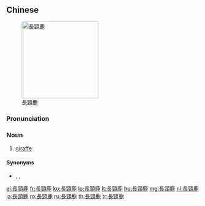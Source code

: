 ==Chinese==
{{zh-forms|s=长颈鹿|lit=long-necked deer}}
{{zh-wp}}
[[Image:Giraffe standing.jpg|200px|thumb|right|長頸鹿]]

===Pronunciation===
{{zh-pron
|m=chángjǐnglù
|c=coeng4 geng2 luk6-2,coeng4 geng2 luk6
|h=pfs=chhòng-kiáng-lu̍k
|md=dòng-gêng-lĕ̤k
|cat=n
}}

===Noun===
{{zh-noun}}

# [[giraffe]]

====Synonyms====
* {{q|Min Nan}} {{zh-l|長頷鹿|tr=tn̂g-ām-lo̍k}}, {{zh-l|長頭鹿仔|tr=tn̂g-thâu-lo̍k-á}}, {{zh-l|麒麟鹿|tr=kî-lîn-lo̍k}}

{{zh-cat|Mammals}}

[[el:長頸鹿]]
[[fr:長頸鹿]]
[[ko:長頸鹿]]
[[lo:長頸鹿]]
[[lt:長頸鹿]]
[[hu:長頸鹿]]
[[mg:長頸鹿]]
[[nl:長頸鹿]]
[[ja:長頸鹿]]
[[ro:長頸鹿]]
[[ru:長頸鹿]]
[[th:長頸鹿]]
[[tr:長頸鹿]]